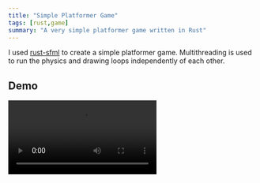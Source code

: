 ```yaml
---
title: "Simple Platformer Game"
tags: [rust,game]
summary: "A very simple platformer game written in Rust"
---
```


I used [rust-sfml](https://github.com/jeremyletang/rust-sfml) to create a simple platformer game. Multithreading is used to run the physics and drawing loops independently of each other.

## Demo

<Video src="/videos/platformer%20game%20demo.mp4"/>

## Source
The source for my rhythm game is available [on Github](https://github.com/pmaxhogan/rust-learning/tree/RhythmGame)
